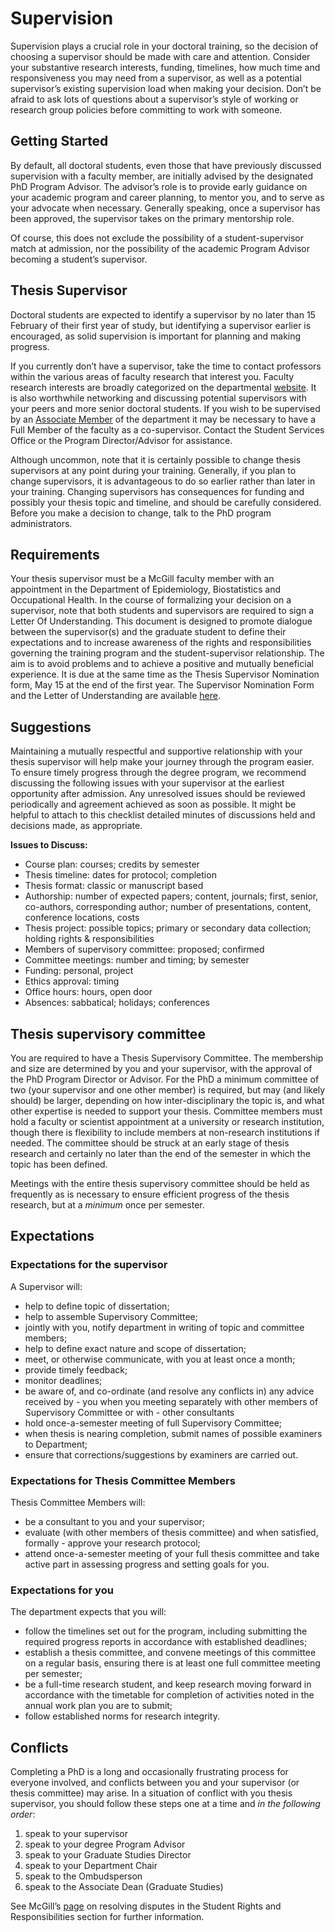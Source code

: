 # Supervision

Supervision plays a crucial role in your doctoral training, so the decision of choosing a supervisor should be made with care and attention. Consider your substantive research interests, funding, timelines, how much time and responsiveness you may need from a supervisor, as well as a potential supervisor's existing supervision load when making your decision. Don't be afraid to ask lots of questions about a supervisor's style of working or research group policies before committing to work with someone.   

## Getting Started
By default, all doctoral students, even those that have previously discussed supervision with a faculty member, are initially advised by the designated PhD Program Advisor. The advisor's role is to provide early guidance on your academic program and career planning, to mentor you, and to serve as your advocate when necessary. Generally speaking, once a supervisor has been approved, the supervisor takes on the primary mentorship role.

Of course, this does not exclude the possibility of a student-supervisor match at admission, nor the possibility of the academic Program Advisor becoming a student's supervisor.

## Thesis Supervisor
Doctoral students are expected to identify a supervisor by no later than 15 February of their first year of study, but identifying a supervisor earlier is encouraged, as solid supervision is important for planning and making progress. 

If you currently don't have a supervisor, take the time to contact professors within the various areas of faculty research that interest you. Faculty research interests are broadly categorized on the departmental [website](https://www.mcgill.ca/epi-biostat-occh/research). It is also worthwhile networking and discussing potential supervisors with your peers and more senior doctoral students. If you wish to be supervised by an [Associate Member](https://www.mcgill.ca/epi-biostat-occh/people/field_mprofile_group/Associate%20Members) of the department it may be necessary to have a Full Member of the faculty as a co-supervisor. Contact the Student Services Office or the Program Director/Advisor for assistance.

Although uncommon, note that it is certainly possible to change thesis supervisors at any point during your training. Generally, if you plan to change supervisors, it is advantageous to do so earlier rather than later in your training. Changing supervisors has consequences for funding and possibly your thesis topic and timeline, and should be carefully considered. Before you make a decision to change, talk to the PhD program administrators.

## Requirements

Your thesis supervisor must be a McGill faculty member with an appointment in the Department of Epidemiology, Biostatistics and Occupational Health. In the course of formalizing your decision on a supervisor, note that both students and supervisors are required to sign a Letter Of Understanding. This document is designed to promote dialogue between the supervisor(s) and the graduate student to define their expectations and to increase awareness of the rights and responsibilities governing the training program and the student-supervisor relationship. The aim is to avoid problems and to achieve a positive and mutually beneficial experience. It is due at the same time as the Thesis Supervisor Nomination form, May 15 at the end of the first year. The Supervisor Nomination Form and the Letter of Understanding are available [here](https://www.mcgill.ca/epi-biostat-occh/files/epi-biostat-occh/eboh_supervisor_nomination_form-lou_201909.docx).

## Suggestions

Maintaining a mutually respectful and supportive relationship with your thesis supervisor will help make your journey through the program easier. To ensure timely progress through the degree program, we recommend discussing the following issues with your supervisor at the earliest opportunity after admission. Any unresolved issues should be reviewed periodically and agreement achieved as soon as possible. It might be helpful to attach to this checklist detailed minutes of discussions held and decisions made, as appropriate.  

**Issues to Discuss:**  

- Course plan: courses; credits by semester  
- Thesis timeline: dates for protocol; completion
- Thesis format: classic or manuscript based
- Authorship: number of expected papers; content, journals; first, senior, co-authors, corresponding author; number of presentations, content, conference locations, costs
- Thesis project: possible topics; primary or secondary data collection; holding rights & responsibilities
- Members of supervisory committee: proposed; confirmed
- Committee meetings: number and timing; by semester
- Funding: personal, project
- Ethics approval: timing
- Office hours: hours, open door
- Absences: sabbatical; holidays; conferences


## Thesis supervisory committee
You are required to have a Thesis Supervisory Committee. The membership and size are determined by you and your supervisor, with the approval of the PhD Program Director or Advisor. For the PhD a minimum committee of two (your supervisor and one other member) is required, but may (and likely should) be larger, depending on how inter-disciplinary the topic is, and what other expertise is needed to support your thesis. Committee members must hold a faculty or scientist appointment at a university or research institution, though there is flexibility to include members at non-research institutions if needed. The committee should be struck at an early stage of thesis research and certainly no later than the end of the semester in which the topic has been defined.

Meetings with the entire thesis supervisory committee should be held as frequently as is necessary to ensure efficient progress of the thesis research, but at a *minimum* once per semester.

## Expectations

### Expectations for the supervisor
A Supervisor will:  

- help to define topic of dissertation;
- help to assemble Supervisory Committee;
- jointly with you, notify department in writing of topic and committee members;
- help to define exact nature and scope of dissertation;
- meet, or otherwise communicate, with you at least once a month;
- provide timely feedback;
- monitor deadlines;
- be aware of, and co-ordinate (and resolve any conflicts in) any advice received by - you when you meeting separately with other members of Supervisory Committee or with - other consultants
- hold once-a-semester meeting of full Supervisory Committee;
- when thesis is nearing completion, submit names of possible examiners to Department;
- ensure that corrections/suggestions by examiners are carried out.

### Expectations for Thesis Committee Members
Thesis Committee Members will:

- be a consultant to you and your supervisor;
- evaluate (with other members of thesis committee) and when satisfied, formally - approve your research protocol;
- attend once-a-semester meeting of your full thesis committee and take active part in assessing progress and setting goals for you.

### Expectations for you
The department expects that you will:

- follow the timelines set out for the program, including submitting the required progress reports in accordance with established deadlines;
- establish a thesis committee, and convene meetings of this committee on a regular basis, ensuring there is at least one full committee meeting per semester;
- be a full-time research student, and keep research moving forward in accordance with the timetable for completion of activities noted in the annual work plan you are to submit;
- follow established norms for research integrity.

## Conflicts
Completing a PhD is a long and occasionally frustrating process for everyone involved, and conflicts between you and your supervisor (or thesis committee) may arise. In a situation of conflict with you thesis supervisor, you should follow these steps one at a time and *in the following order*:

1. speak to your supervisor
2. speak to your degree Program Advisor
3. speak to your Graduate Studies Director
4. speak to your Department Chair
5. speak to the Ombudsperson
6. speak to the Associate Dean (Graduate Studies)

See McGill's [page](www.mcgill.ca/students/srr/disputes) on resolving disputes in the Student Rights and Responsibilities section for further information.
